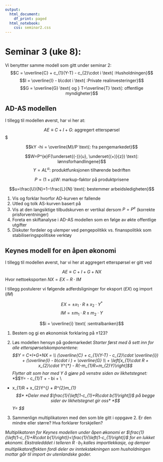 ```yaml
---
output:
  html_document:
    df_print: paged
  html_notebook:
    css: seminar2.css
---
```


# Seminar 3 (uke 8):
Vi benyttter samme modell som gitt under seminar 2:
$$C = \overline{C} + c_{1}(Y-T) - c_{2}\cdot i \text{ :Husholdningen}$$
$$I = \overline{I} - b\cdot i \text{ :Private realinvesteringer}$$
$$G = \overline{G} \text{ og } T=\overline{T} \text{: offentlige myndigheter}$$ 

## AD-AS modellen
I tillegg til modellen øverst, har vi her at:

$$AE\equiv C+I+G \text{: aggregert etterspørsel}$$$

$$kY -hi = \overline{M}/P \text{: fra pengemarkedet}$$

$$W=P^{e}F(\underset{(-)}{u}, \underset{(+)}{z}) \text{: lønnsforhandlingene}$$
$$Y=AL^{\alpha}  \text{: produktfunksjonen tilhørende bedriften}$$

$$P=(1+μ)W  \text{: markup-faktor på produktprisene}$$

$$u=\frac{U}{N}=1−\frac{L}{N}  \text{: bestemmer arbeidsledigheten}$$



1. Vis og forklar hvorfor AD-kurven er fallende
1. Utled og tolk AS-kurven basert på 
1. Vis at den langsiktige tilbudskurven er vertikal dersom $P=P^{e}$ (korrekte prisforventninger)
1. Foreta en skiftanalyse i AD-AS modellen som en følge av økte offentlige utgifter
1. Diskuter fordeler og ulemper ved pengepolitikk vs. finanspolitikk som stabiliseringspolitiske verktøy

## Keynes modell for en åpen økonomi
I tillegg til modellen øverst, har vi her at aggregert etterspørsel er gitt ved

$$AE\equiv C+I+G+NX$$
Hvor nettoeksporten $NX = EX - R\cdot IM$

I tillegg postulerer vi følgende adferdsligninger for eksport ($EX$) og import ($IM$)


$$EX = \pm x_{1}\cdot R \pm x_{2}\cdot Y^{*} $$
$$IM= \pm m_{1}\cdot R \pm m_{2}\cdot Y$$

$$i = \overline{i} \text{ :sentralbanken}$$

1. Bestem og gi en økonomisk forklaring på
$\pm 123$?

2. Løs modellen hensyn på godemarkedet
*Starter først med å sett inn for alle etterspørselskomponentene:*
*$$Y = C+I+G+NX = \\
(\overline{C} + c_{1}(Y-T) - c_{2}\cdot \overline{i}) + (\overline{I} - b\cdot i ) + \overline{G} \\  + \left[x_{1}\cdot R + x_{2}\cdot Y^{*} - R(-m_{1}R+m_{2}Y)\right]$$*
*Flytter alt som har med Y å gjøre på venstre siden av likhetstegnet:*
*$$Y\left[1-c_{1}+R\cdot b{1}\right] = \overline{C} - c_{1}T + \overline{I} - b\cdot i + \overline{G} \\
+ x_{1}\cdot R + x_{2}\cdot Y^{*} + R^{2}m_{1}$$*
*Deler med $\frac{1}{\left[1-c_{1}+R\cdot b{1}\right]}$ på begge sider av likhetstegnet gir oss*
*$$Y= \frac{1}{\left[1-c_{1}+R\cdot b{1}\right]}\big[\overline{C} - c_{1}T + \overline{I} - b\cdot i + \overline{G} \\ + x_{1}\cdot R + x_{2}\cdot Y^{*} + R^{2}m_{1}\big]$$*

3. Sammenlign multiplikatoren med den som ble gitt i oppgave 2. Er den mindre eller større? Hva forklarer forskjellen?

*Multiplikatoren for Keynes modellen under åpen økonomi er $\frac{1}{\left(1-c_{1}+R\cdot b{1}\right)}<\frac{1}{\left(1-c_{1}\right)}$ for en lukket økonomi. Ekstraledddet i telleren $R\cdot b_{1}$ kalles importlekkasje, og demper multiplikatoreffekten fordi deler av inntekstøkningen som husholdningen mottar går til import av utenlandske goder.* 
